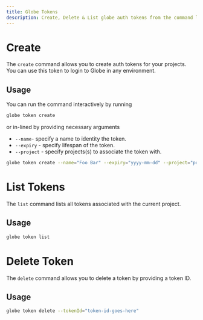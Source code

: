 ```yaml
---
title: Globe Tokens
description: Create, Delete & List globe auth tokens from the command line.
---
```


# Create

The `create` command allows you to create auth tokens for your projects. You can use this token to 
login to Globe in any environment.

## Usage

You can run the command interactively by running 

```bash
globe token create
```

or in-lined by providing necessary arguments 

- `--name`- specify a name to identity the token.
- `--expiry` - specify lifespan of the token.
- `--project` - specify projects(s) to associate the token with.

```bash
globe token create --name="Foo Bar" --expiry="yyyy-mm-dd" --project="project-ids-go-here"
```

# List Tokens

The `list` command lists all tokens associated with the current project.

## Usage

```bash
globe token list
```

# Delete Token

The `delete` command allows you to delete a token by providing a token ID.

## Usage

```bash
globe token delete --tokenId="token-id-goes-here"
```